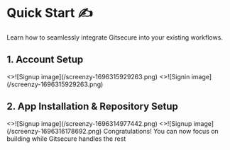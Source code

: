 
# Quick Start ✍️

Learn how to seamlessly integrate Gitsecure into your existing workflows.


## 1. Account Setup

<Cards num={2}>
  <Card
    image
    arrow
    title="Sign Up for Gitsecure"
    target = "_blank"
    href="https://gitsecure.dev/auth/signup">
    <>![Signup image](/screenzy-1696315929263.png)</>
  </Card>
  <Card
    image
    arrow
    title="Sign In to Gitsecure"
    target = "_blank"
    href="https://gitsecure.dev/auth/signin">
    <>![Signin image](/screenzy-1696315929263.png)</>
  </Card>
</Cards>


## 2. App Installation & Repository Setup

<Cards num={2}>
  <Card
    image
    arrow
    title="Install the Gitsecure GitHub App"
    target = "_blank"
    href="install-app">
    <>![Signup image](/screenzy-1696314977442.png)</>
  </Card>
  <Card
    image
    arrow
    title="Add Your Code Repository"
    target = "_blank"
    href="/repository">
    <>![Signup image](/screenzy-1696316178692.png)</>
  </Card>
</Cards>

<Callout type="success" emoji="👍">
  Congratulations! You can now focus on building while Gitsecure handles the rest
</Callout>
